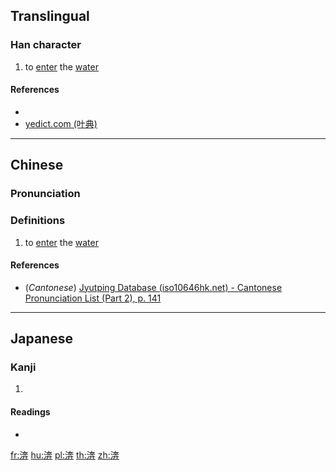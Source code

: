 {{character info/new}}
==Translingual==

===Han character===
{{Han char|rn=85|rad=水|as=08|sn=11|four=34144|canj=EKJT|ids=⿰氵奔}}

# to [[enter]] the [[water]]

====References====
* {{Han ref|kx=0633.160|dkj=17714|dj=1039.050|hdz=31643.080|uh=6E00|ud=28160|bh=D5EB|bd=54763}}
* [http://yedict.com/htm/6E/6E00.htm yedict.com (叶典)]

----

==Chinese==
{{zh-forms}}

===Pronunciation===
{{zh-pron
|m=bèn
|c=ban6
|mc=
|oc=
|ma=
|cat=v
}}

===Definitions===
{{zh-hanzi}}

# to [[enter]] the [[water]]

====References====
* (''Cantonese'') [http://www.iso10646hk.net/jp/document/download.jsp Jyutping Database (iso10646hk.net) - Cantonese Pronunciation List (Part 2), p. 141]

----

==Japanese==

===Kanji===
{{ja-kanji|grade=|rs=水08}}

# {{defn|lang=ja|sort=水08}}

====Readings====
* {{ja-readings|on=[[ほん]] (hon), [[ぼん]] (bon)|kun=}}

[[fr:渀]]
[[hu:渀]]
[[pl:渀]]
[[th:渀]]
[[zh:渀]]